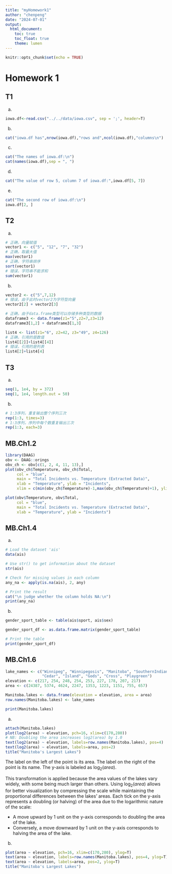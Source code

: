 ```yaml
---
title: "myHomework1"
author: "chenpeng"
date: "2024-07-01"
output:
  html_document:
    toc: true
    toc_float: true
    theme: lumen
---
```


```r
knitr::opts_chunk$set(echo = TRUE)
```

# Homework 1
## T1
a.
```r
iowa.df<-read.csv("../../data/iowa.csv", sep = ';', header=T)
```

b.
```r
cat("iowa.df has",nrow(iowa.df),"rows and",ncol(iowa.df),"columns\n")
```

c.
```r
cat("The names of iowa.df:\n")
cat(names(iowa.df),sep = ", ")
```

d.
```r
cat("The value of row 5, column 7 of iowa.df:",iowa.df[5, 7])
```

e.
```r
cat("The second row of iowa.df:\n")
iowa.df[2, ]
```

## T2
a.
```r
# 正确，向量赋值
vector1 <- c("5", "12", "7", "32")
# 正确，取最大值
max(vector1)
# 正确，字符串排序
sort(vector1)
# 错误，字符串不能求和
sum(vector1)
```

b.
```r
vector2 <- c("5",7,12)
# 错误，由于此时vector2为字符型向量
vector2[2] + vector2[3]
```
```r
# 正确，由于data.frame类型可以存储多种类型的数据
dataframe3 <- data.frame(z1="5",z2=7,z3=12)
dataframe3[1,2] + dataframe3[1,3]
```

```r
list4 <- list(z1="6", z2=42, z3="49", z4=126)
# 正确，引用的是数值
list4[[2]]+list4[[4]]
# 错误，引用的是列表
list4[2]+list4[4]
```

## T3
a.
```r
seq(1, 1e4, by = 372)
seq(1, 1e4, length.out = 50)
```

b.
```r
# 1:3序列，重复输出整个序列三次
rep(1:3, times=3)
# 1:3序列，序列中每个数重复输出三次
rep(1:3, each=3)
```

## MB.Ch1.2
```r
library(DAAG)
obv <- DAAG::orings
obv_ch <- obv[c(1, 2, 4, 11, 13),]
plot(obv_ch$Temperature, obv_ch$Total,
     col = "blue",
     main = "Total Incidents vs. Temperature (Extracted Data)",
     xlab = "Temperature", ylab = "Incidents",
     xlim = c(min(obv_ch$Temperature)-1,max(obv_ch$Temperature)+1), ylim = c(min(obv_ch$Total)-1,max(obv_ch$Total)+1))
```

```r
plot(obv$Temperature, obv$Total,
     col = "blue",
     main = "Total Incidents vs. Temperature (Extracted Data)",
     xlab = "Temperature", ylab = "Incidents")
```

## MB.Ch1.4
(a)
```r
# Load the dataset 'ais'
data(ais)

# Use str() to get information about the dataset
str(ais)

# Check for missing values in each column
any_na <- apply(is.na(ais), 2, any)

# Print the result
cat("\n judge whether the column holds NA:\n")
print(any_na)
```

(b)
```r
gender_sport_table <- table(ais$sport, ais$sex)

gender_sport_df <- as.data.frame.matrix(gender_sport_table)

# Print the table
print(gender_sport_df)
```

## MB.Ch1.6
```r
lake_names <- c("Winnipeg", "Winnipegosis", "Manitoba", "SouthernIndian", 
                "Cedar", "Island", "Gods", "Cross", "Playgreen")
elevation <- c(217, 254, 248, 254, 253, 227, 178, 207, 217)
area <- c(24387, 5374, 4624, 2247, 1353, 1223, 1151, 755, 657)

Manitoba.lakes <- data.frame(elevation = elevation, area = area)
row.names(Manitoba.lakes) <- lake_names

print(Manitoba.lakes)
```

(a)
```r
attach(Manitoba.lakes)
plot(log2(area) ~ elevation, pch=16, xlim=c(170,280))
# NB: Doubling the area increases log2(area) by 1.0
text(log2(area) ~ elevation, labels=row.names(Manitoba.lakes), pos=4)
text(log2(area) ~ elevation, labels=area, pos=2)
title("Manitoba's Largest Lakes")
```

The label on the left of the point is its area.
The label on the right of the point is its name.
The y-axis is labeled as $\log_{2}(area)$. 

This transformation is applied because the area values of the lakes vary widely, with some being much larger than others. Using $\log_{2}(area)$ allows for better visualization by compressing the scale while maintaining the proportional differences between the lakes' areas. Each tick on the y-axis represents a doubling (or halving) of the area due to the logarithmic nature of the scale:

- A move upward by 1 unit on the y-axis corresponds to doubling the area of the lake.
- Conversely, a move downward by 1 unit on the y-axis corresponds to halving the area of the lake.

(b)
```r
plot(area ~ elevation, pch=16, xlim=c(170,280), ylog=T)
text(area ~ elevation, labels=row.names(Manitoba.lakes), pos=4, ylog=T)
text(area ~ elevation, labels=area, pos=2, ylog=T)
title("Manitoba's Largest Lakes")
```